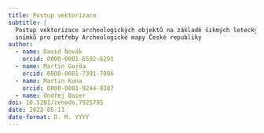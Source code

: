 ```yaml
---
title: Postup vektorizace
subtitle: |
  Postup vektorizace archeologických objektů na základě šikmých leteckých
  snímků pro potřeby Archeologické mapy České republiky
author:
  - name: David Novák
    orcid: 0000-0001-6592-6291
  - name: Martin Gojda
    orcid: 0000-0001-7391-7096
  - name: Martin Kuna
    orcid: 0000-0001-9244-8387
  - name: Ondřej Baier
doi: 10.5281/zenodo.7925795
date: 2023-05-11
date-format: D. M. YYYY
---
```

